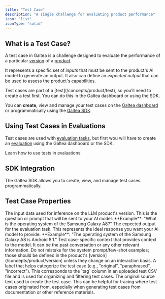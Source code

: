 ```yaml
---
title: "Test Case"
description: "A single challenge for evaluating product performance"
icon: "list"
iconType: "solid"
---
```



## What is a Test Case?

A test case in Galtea is a challenge designed to evaluate the performance of a particular [version](/concepts/product/version) of a [product](/concepts/product).

It represents a specific set of *inputs* that must be sent to the product's AI model to generate an output. It also can define an *expected output* that can be used to assess the product's capabilities.

<Info>
  Test cases are part of a [test](/concepts/product/test), so you'll need to create a test first. You can do this in the Galtea dashboard or using the SDK.
</Info>

You can **create**, view and manage your test cases on the [Galtea dashboard](https://platform.galtea.ai/) or programmatically using the [Galtea SDK](/sdk/api/test-case/service).

## Using Test Cases in Evaluations

Test cases are used with [evaluation tasks](/concepts/product/version/session/evaluation/task), but first wou will have to create an [evaluation](/concepts/product/version/session/evaluation) using the Galtea dashboard or the SDK.

<Card title="Create an Evaluation" icon="badge-check" iconType="solid" href="/concepts/product/version/session/evaluation">
  Learn how to use tests in evaluations
</Card>

## SDK Integration

The Galtea SDK allows you to create, view, and manage test cases programmatically. 

<SDKTestCaseServiceCard />

## Test Case Properties

<ResponseField name="Input" type="Text" required>
  The input data used for inference on the LLM product's version. This is the question or prompt that will be sent to your AI model. **Example**: "What is the operating system of the Samsung Galaxy A8?"
</ResponseField>

<ResponseField name="Expected Output" type="Text">
  The expected output for the evaluation task. This represents the ideal response you want your AI model to provide. **Example**: "The operating system of the Samsung Galaxy A8 is Android 8.1."
</ResponseField>

<ResponseField name="Context" type="Text">
  Test case-specific context that provides context to the model. It can be the past conversation or any other relevant information. Do not mistake for the system prompt/few-shot examples; those should be defined in the product's [version](/concepts/product/version) unless they change on an interaction basis.
</ResponseField>

<ResponseField name="Variant" type="Text">
  A label that helps categorize the test case (e.g., "original", "paraphrased", "incorrect"). This corresponds to the `tag` column in an uploaded test CSV file and is used for organizing and filtering test cases.
</ResponseField>

<ResponseField name="Source" type="Text">
  The original source text used to create the test case. This can be helpful for tracing where test cases originated from, especially when generating test cases from documentation or other reference materials.
</ResponseField>
